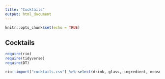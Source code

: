 ```yaml
---
title: "Cocktails"
output: html_document
---
```


```r
knitr::opts_chunk$set(echo = TRUE)
```

## Cocktails

```r
require(rio)
require(tidyverse)
require(DT)

rio::import("cocktails.csv") %>% select(drink, glass, ingredient, measure) %>% datatable()
```